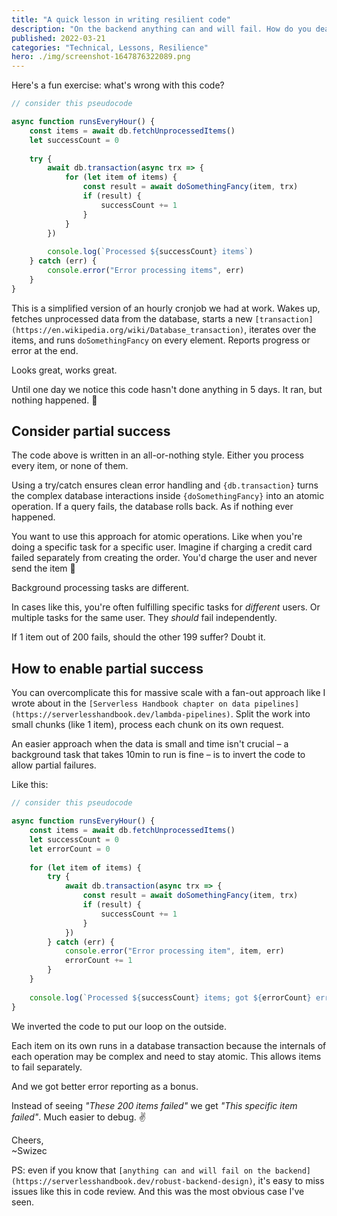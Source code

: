 ```yaml
---
title: "A quick lesson in writing resilient code" 
description: "On the backend anything can and will fail. How do you deal with that?" 
published: 2022-03-21
categories: "Technical, Lessons, Resilience"
hero: ./img/screenshot-1647876322089.png
---
```


Here's a fun exercise: what's wrong with this code?

```javascript
// consider this pseudocode

async function runsEveryHour() {
	const items = await db.fetchUnprocessedItems()
	let successCount = 0
	
	try {
		await db.transaction(async trx => {
			for (let item of items) {
				const result = await doSomethingFancy(item, trx)
				if (result) {
					successCount += 1
				}
			}
		})
		
		console.log(`Processed ${successCount} items`)
	} catch (err) {
		console.error("Error processing items", err)
	}
}
```

This is a simplified version of an hourly cronjob we had at work. Wakes up, fetches unprocessed data from the database, starts a new `[transaction](https://en.wikipedia.org/wiki/Database_transaction)`, iterates over the items, and runs `doSomethingFancy` on every element. Reports progress or error at the end.

Looks great, works great.

Until one day we notice this code hasn't done anything in 5 days. It ran, but nothing happened. 🤨

## Consider partial success

The code above is written in an all-or-nothing style. Either you process every item, or none of them.

Using a try/catch ensures clean error handling and `{db.transaction}` turns the complex database interactions inside `{doSomethingFancy}` into an atomic operation. If a query fails, the database rolls back. As if nothing ever happened.

You want to use this approach for atomic operations. Like when you're doing a specific task for a specific user. Imagine if charging a credit card failed separately from creating the order. You'd charge the user and never send the item 😬

Background processing tasks are different.

In cases like this, you're often fulfilling specific tasks for *different* users. Or multiple tasks for the same user. They *should* fail independently.

If 1 item out of 200 fails, should the other 199 suffer? Doubt it.

## How to enable partial success

You can overcomplicate this for massive scale with a fan-out approach like I wrote about in the `[Serverless Handbook chapter on data pipelines](https://serverlesshandbook.dev/lambda-pipelines)`. Split the work into small chunks (like 1 item), process each chunk on its own request.

An easier approach when the data is small and time isn't crucial – a background task that takes 10min to run is fine – is to invert the code to allow partial failures.

Like this:

```javascript
// consider this pseudocode

async function runsEveryHour() {
	const items = await db.fetchUnprocessedItems()
	let successCount = 0
	let errorCount = 0
	
	for (let item of items) {
		try {
			await db.transaction(async trx => {		
				const result = await doSomethingFancy(item, trx)
				if (result) {
					successCount += 1
				}
			})
		} catch (err) {
			console.error("Error processing item", item, err)
			errorCount += 1
		}
	}
		
	console.log(`Processed ${successCount} items; got ${errorCount} errors`)
}
```

We inverted the code to put our loop on the outside. 

Each item on its own runs in a database transaction because the internals of each operation may be complex and need to stay atomic. This allows items to fail separately.

And we got better error reporting as a bonus. 

Instead of seeing *"These 200 items failed"* we get *"This specific item failed"*. Much easier to debug. ✌️

Cheers,<br/>
~Swizec

PS: even if you know that `[anything can and will fail on the backend](https://serverlesshandbook.dev/robust-backend-design)`, it's easy to miss issues like this in code review. And this was the most obvious case I've seen.